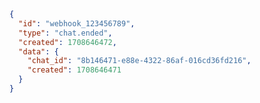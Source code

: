 ```json
{
  "id": "webhook_123456789",
  "type": "chat.ended",
  "created": 1708646472,
  "data": {
    "chat_id": "8b146471-e88e-4322-86af-016cd36fd216",
    "created": 1708646471
  }
}
```

